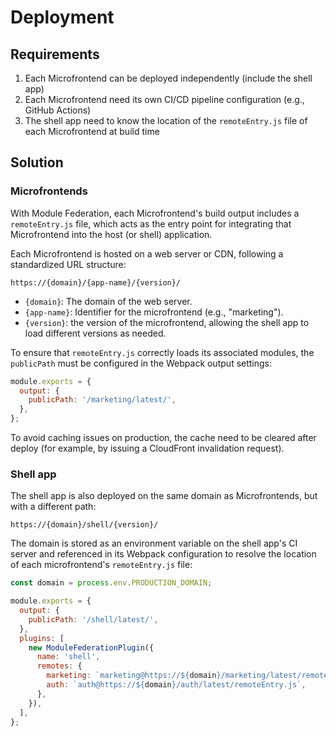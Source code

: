 # Deployment

## Requirements

1. Each Microfrontend can be deployed independently (include the shell app)
2. Each Microfrontend need its own CI/CD pipeline configuration (e.g., GitHub Actions)
3. The shell app need to know the location of the `remoteEntry.js` file of each Microfrontend at build time


## Solution

### Microfrontends

With Module Federation, each Microfrontend's build output includes a `remoteEntry.js` file, which acts as the entry point for integrating that Microfrontend into the host (or shell) application.

Each Microfrontend is hosted on a web server or CDN, following a standardized URL structure:

```
https://{domain}/{app-name}/{version}/
```
- `{domain}`: The domain of the web server.
- `{app-name}`: Identifier for the microfrontend (e.g., "marketing").
- `{version}`: the version of the microfrontend, allowing the shell app to load different versions as needed.

To ensure that `remoteEntry.js` correctly loads its associated modules, the `publicPath` must be configured in the Webpack output settings:

```js title="marketing/webpack.prod.js"
module.exports = {
  output: {
    publicPath: '/marketing/latest/',
  },
};
```

To avoid caching issues on production, the cache need to be cleared after deploy (for example, by issuing a CloudFront invalidation request).


### Shell app

The shell app is also deployed on the same domain as Microfrontends, but with a different path:
```
https://{domain}/shell/{version}/
```

The domain is stored as an environment variable on the shell app's CI server and referenced in its Webpack configuration to resolve the location of each microfrontend's `remoteEntry.js` file:

```js title="shell/webpack.prod.js"
const domain = process.env.PRODUCTION_DOMAIN;

module.exports = {
  output: {
    publicPath: '/shell/latest/',
  },  
  plugins: [
    new ModuleFederationPlugin({
      name: 'shell',
      remotes: {
        marketing: `marketing@https://${domain}/marketing/latest/remoteEntry.js`,
        auth: `auth@https://${domain}/auth/latest/remoteEntry.js`,
      },
    }),
  ],
};
```
